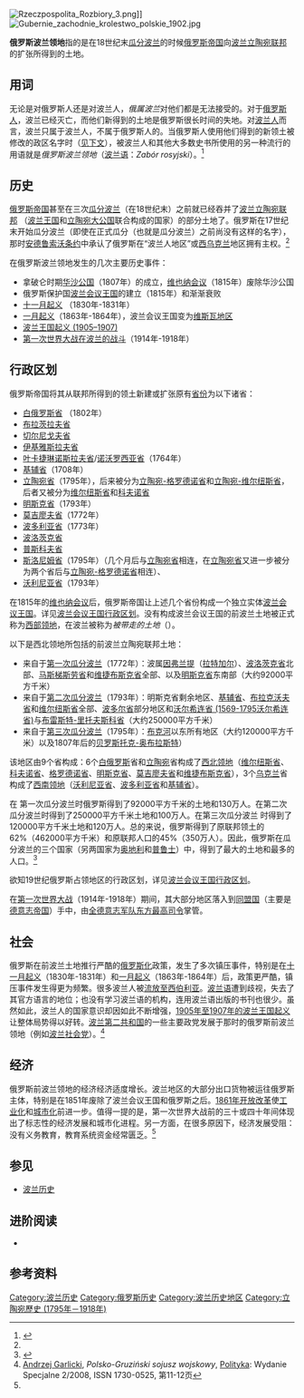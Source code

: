 [[File:Rzeczpospolita_Rozbiory_3.png|thumb]]]]
[[File:Gubernie_zachodnie_krolestwo_polskie_1902.jpg|thumb]]

'''俄罗斯波兰领地'''指的是在18世纪末[[瓜分波兰|瓜分波兰]]的时候[[俄罗斯帝国|俄罗斯帝国]]向[[波蘭立陶宛|波兰立陶宛联邦]]的扩张所得到的土地。

== 用词 ==
无论是对俄罗斯人还是对波兰人，''俄属波兰''对他们都是无法接受的。对于[[俄罗斯人|俄罗斯人]]，波兰已经灭亡，而他们新得到的土地是俄罗斯很长时间的失地。对[[波兰人|波兰人]]而言，波兰只属于波兰人，不属于俄罗斯人的。当俄罗斯人使用他们得到的新领土被修改的政区名字时（[[#行政区划|见下文]]），被波兰人和其他大多数史书所使用的另一种流行的用语就是''俄罗斯波兰领地''（[[波兰语|波兰语]]：''Zabór rosyjski''）。<ref name="davies">{{Cite book|url=https://books.google.com/books?id=9Tbed6iMNLEC&pg=PA60&dq=%22Russian+partition%22&hl=en|publisher=OUP Oxford|date=2005-02-24|isbn=9780199253401|language=en|first=Norman|last=Davies|title=God's Playground A History of Poland: Volume II: 1795 to the Present|accessdate=2019-06-18|archivedate=2019-07-22|archiveurl=https://web.archive.org/web/20190722210926/https://books.google.com/books?id=9Tbed6iMNLEC&pg=PA60&dq=%22Russian+partition%22&hl=en|dead-url=no}}</ref>

== 历史 ==
[[俄罗斯帝国|俄罗斯帝国]]甚至在三次[[瓜分波兰|瓜分波兰]]（在18世纪末）之前就已经吞并了[[波兰立陶宛联邦|波兰立陶宛联邦]] （[[波兰王国|波兰王国]]和[[立陶宛大公国|立陶宛大公国]]联合构成的国家）的部分土地了。俄罗斯在17世纪末开始瓜分波兰（即使在正式瓜分（也就是瓜分波兰）之前尚没有这样的名字），那时[[安德鲁索沃条约|安德鲁索沃条约]]中承认了俄罗斯在“波兰人地区”或[[烏克蘭西部|西乌克兰]]地区拥有主权。<ref name=davies/>

在俄罗斯波兰领地发生的几次主要历史事件：
* 拿破仑时期[[华沙公国|华沙公国]]（1807年）的成立，[[维也纳会议|维也纳会议]]（1815年）废除华沙公国
* 俄罗斯保护国[[波兰会议王国|波兰会议王国]]的建立（1815年）和渐渐衰败
* [[十一月起义|十一月起义]] （1830年-1831年）
* [[一月起义|一月起义]]（1863年-1864年），波兰会议王国变为[[维斯瓦地区|维斯瓦地区]]
* [[波兰王国起义_(1905–1907)|波兰王国起义 (1905–1907)]]
* [[波兰历史#第一次世界大战|第一次世界大战在波兰的战斗]]（1914年-1918年）

== 行政区划 ==
俄罗斯帝国将其从联邦所得到的领土新建或扩张原有[[省份|省份]]为以下诸省：
* [[白俄罗斯省|白俄罗斯省]] （1802年）
* [[布拉茨拉夫省|布拉茨拉夫省]] 
* [[切尔尼戈夫省|切尔尼戈夫省]] 
* [[伊基雅斯拉夫省|伊基雅斯拉夫省]]
* [[叶卡捷琳诺斯拉夫省|叶卡捷琳诺斯拉夫省]]/[[诺沃罗西亚省|诺沃罗西亚省]]（1764年）
* [[基辅省_(波兰)|基辅省]]（1708年）
* [[立陶宛省|立陶宛省]]（1795年），后来被分为[[立陶宛-格罗德诺省|立陶宛-格罗德诺省]]和[[立陶宛-维尔纽斯省|立陶宛-维尔纽斯省]]，后者又被分为[[维尔纽斯省|维尔纽斯省]]和[[科夫诺省|科夫诺省]]
* [[明斯克省|明斯克省]]（1793年）
* [[莫吉廖夫省|莫吉廖夫省]]（1772年）
* [[波多利亚省|波多利亚省]]（1773年）
* [[波洛茨克省|波洛茨克省]]
* [[普斯科夫省|普斯科夫省]] 
* [[斯洛尼姆省|斯洛尼姆省]]（1795年）（几个月后与[[立陶宛省|立陶宛省]]相连，在[[立陶宛省|立陶宛省]]又进一步被分为两个省后与[[立陶宛-格罗德诺省|立陶宛-格罗德诺省]]相连）、
* [[沃利尼亚省|沃利尼亚省]]（1793年）

在1815年的[[维也纳会议|维也纳会议]]后，俄罗斯帝国让上述几个省份构成一个独立实体[[波兰会议王国|波兰会议王国]]。详见[[波兰会议王国行政区划|波兰会议王国行政区划]]。没有构成波兰会议王国的前波兰土地被正式称为[[西部领地|西部领地]]，在波兰被称为''被带走的土地''（{{lang-pl|ziemie zabrane}}）。

以下是西北领地所包括的前波兰立陶宛联邦土地： 
* 来自于[[第一次瓜分波兰|第一次瓜分波兰]]（1772年）：波属[[因弗兰提|因弗兰提]]（[[拉特加尔|拉特加尔]]）、[[波洛茨克省|波洛茨克省]]北部、[[马斯梯斯劳省|马斯梯斯劳省]]和[[维捷布斯克省|维捷布斯克省]]全部、以及[[明斯克省|明斯克省]]东南部（大约92000平方千米）
* 来自于[[第二次瓜分波兰|第二次瓜分波兰]]（1793年）：明斯克省剩余地区、[[基辅省_(波兰)|基辅省]]、[[布拉克沃夫省|布拉克沃夫省]]和[[维尔纽斯省_(波兰)|维尔纽斯省]]全部、[[波多尔省|波多尔省]]部分地区和[[沃尔希连省_(1569-1795沃尔希连省)|沃尔希连省 (1569-1795沃尔希连省)]]与[[布雷斯特-里托夫斯科省|布雷斯特-里托夫斯科省]]（大约250000平方千米） 
* 来自于[[第三次瓜分波兰|第三次瓜分波兰]]（1795年）：[[布克河|布克河]]以东所有地区（大约120000平方千米）以及1807年后的[[贝罗斯托克-奥布拉斯特|贝罗斯托克-奥布拉斯特]]）

该地区由9个省构成：6个[[白俄罗斯|白俄罗斯]]省和[[立陶宛|立陶宛]]省构成了[[西北领地_(俄罗斯帝国)|西北领地]]（[[维尔纽斯省|维尔纽斯省]]、[[科夫诺省|科夫诺省]]、[[格罗德诺省|格罗德诺省]]、[[明斯克省|明斯克省]]、[[莫吉廖夫省|莫吉廖夫省]]和[[维捷布斯克省|维捷布斯克省]]），3个[[乌克兰|乌克兰]]省构成了[[西南领地|西南领地]]（[[沃利尼亚省|沃利尼亚省]]、[[波多利亚省|波多利亚省]]和[[基辅省|基辅省]]）。

在 第一次瓜分波兰时俄罗斯得到了92000平方千米的土地和130万人。在第二次瓜分波兰时得到了250000平方千米土地和100万人。在第三次瓜分波兰 时得到了120000平方千米土地和120万人。总的来说，俄罗斯得到了原联邦领土的62%（462000平方千米）和原联邦人口的45%（350万人）。因此，俄罗斯在瓜分波兰的三个国家（另两国家为[[奥地利瓜分波兰|奥地利]]和[[普鲁士瓜分波兰|普鲁士]]）中，得到了最大的土地和最多的人口。<ref name="Wandycz">{{Cite book|url=https://books.google.com/books?id=E8H08OiOouoC&pg=PA133&vq=%22percent+of+the+population%22&dq=The+Price+of+Freedom:+A+History+of+East+Central+Europe+from+the+Middle+Ages+to+the+Present&source=gbs_search_s&hl=en|publisher=Routledge|date=2001|isbn=9780415254908|language=en|first=Piotr Stefan|last=Wandycz|title=The Price of Freedom: A History of East Central Europe from the Middle Ages to the Present|access-date=2019-06-18|archivedate=2019-07-22|archiveurl=https://web.archive.org/web/20190722171119/https://books.google.com/books?id=E8H08OiOouoC&pg=PA133&vq=%22percent+of+the+population%22&dq=The+Price+of+Freedom:+A+History+of+East+Central+Europe+from+the+Middle+Ages+to+the+Present&source=gbs_search_s&hl=en|dead-url=no}}</ref>

欲知19世纪俄罗斯占领地区的行政区划，详见[[波兰会议王国行政区划|波兰会议王国行政区划]]。

在[[第一次世界大战|第一次世界大战]]（1914年-1918年）期间，其大部分地区落入到[[同盟國_(第一次世界大戰)|同盟国]]（主要是[[德意志帝国|德意志帝国]]）手中，由[[全德意志军队东方最高司令|全德意志军队东方最高司令]]掌管。

== 社会 ==
俄罗斯在前波兰土地推行严酷的[[俄罗斯化|俄罗斯化]]政策，发生了多次镇压事件，特别是在[[十一月起义|十一月起义]]（1830年-1831年）和[[一月起义|一月起义]]（1863年-1864年）后，政策更严酷，镇压事件发生得更为频繁。很多波兰人被[[流放至西伯利亚_(波兰)|流放至西伯利亚]]。[[波兰语|波兰语]]遭到歧视，失去了其官方语言的地位；也没有学习波兰语的机构，连用波兰语出版的书刊也很少。虽然如此，波兰人的国家意识却因如此不断增强，[[波兰王国起义_(1905年-1907年)|1905年至1907年的波兰王国起义]]让整体局势得以好转。[[波兰第二共和国|波兰第二共和国]]的一些主要政党发展于那时的俄罗斯前波兰领地（例如[[波兰社会党|波兰社会党]]）。<ref name="ag">[[Andrzej_Garlicki|Andrzej Garlicki]], ''Polsko-Gruziński sojusz wojskowy'', [[Polityka|Polityka]]: Wydanie Specjalne 2/2008, ISSN 1730-0525, 第11-12页</ref>

== 经济 ==
俄罗斯前波兰领地的经济经济适度增长。波兰地区的大部分出口货物被运往俄罗斯主体，特别是在1851年废除了波兰会议王国和俄罗斯之后。[[1861年俄國農奴制度改革|1861年开放改革]]使[[工业化|工业化]]和[[城市化|城市化]]前进一步。值得一提的是，第一次世界大战前的三十或四十年间体现出了标志性的经济发展和城市化进程。另一方面，在很多原因下，经济发展受阻：没有义务教育，教育系统资金经常匮乏。<ref name=ag/>

== 参见 ==
* [[波兰历史|波兰历史]]

== 进阶阅读 ==
*{{Cite book|chapter=ROSSIYA: The Russian Partition (1772-1918)|url=https://books.google.com/books?id=9Tbed6iMNLEC|publisher=OUP Oxford|date=2005-02-24|isbn=978-0-19-925340-1|language=en|first=Norman|last=Davies|title=God's Playground A History of Poland: Volume II: 1795 to the Present|pages=60-82|access-date=2019-06-18|archive-date=2013-12-31|archive-url=https://web.archive.org/web/20131231152657/http://books.google.com/books?id=9Tbed6iMNLEC}}

== 参考资料 ==
{{Reflist}}

[[Category:波兰历史|Category:波兰历史]]
[[Category:俄罗斯历史|Category:俄罗斯历史]]
[[Category:波兰历史地区|Category:波兰历史地区]]
[[Category:立陶宛歷史 (1795年－1918年)|Category:立陶宛歷史 (1795年－1918年)]]